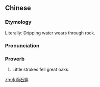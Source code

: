 ==Chinese==
{{zh-forms}}

===Etymology===
Literally: Dripping water wears through rock.

===Pronunciation===
{{zh-pron
|m=shuǐdīshíchuān
|c=seoi2 dik6 sek6 cyun1
|cat=prov
}}

===Proverb===
{{zh-proverb}}

# Little strokes fell great oaks.

[[zh:水滴石穿]]